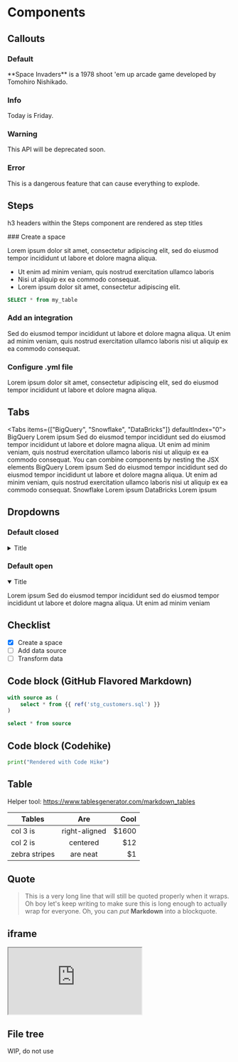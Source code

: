 
# Components

## Callouts

### Default

<Callout type="default" emoji="👾">
  **Space Invaders** is a 1978 shoot 'em up arcade game developed by Tomohiro
  Nishikado.
</Callout>

### Info

<Callout type="info" emoji="ℹ️">
  Today is Friday.
</Callout>

### Warning

<Callout type="warning" emoji="⚠️">
  This API will be deprecated soon.
</Callout>

### Error

<Callout type="error" emoji="️🚫">
  This is a dangerous feature that can cause everything to explode.
</Callout>

## Steps

h3 headers within the Steps component are rendered as step titles

<Steps className="">
### Create a space

Lorem ipsum dolor sit amet, consectetur adipiscing elit, sed do eiusmod tempor incididunt ut labore et dolore magna aliqua.

- Ut enim ad minim veniam, quis nostrud exercitation ullamco laboris
- Nisi ut aliquip ex ea commodo consequat.
- Lorem ipsum dolor sit amet, consectetur adipiscing elit.

```sql
SELECT * from my_table


```

### Add an integration

Sed do eiusmod tempor incididunt ut labore et dolore magna aliqua. Ut enim ad minim veniam, quis nostrud exercitation ullamco laboris nisi ut aliquip ex ea commodo consequat.

### Configure .yml file

Lorem ipsum dolor sit amet, consectetur adipiscing elit, sed do eiusmod tempor incididunt ut labore et dolore magna aliqua.

</Steps>

## Tabs

<Tabs items={["BigQuery", "Snowflake", "DataBricks"]} defaultIndex="0">
  <Tab>
    BigQuery Lorem ipsum Sed do eiusmod tempor incididunt sed do eiusmod tempor
    incididunt ut labore et dolore magna aliqua. Ut enim ad minim veniam, quis
    nostrud exercitation ullamco laboris nisi ut aliquip ex ea commodo
    consequat.
    <Callout type="info">
      You can combine components by nesting the JSX elements
    </Callout>
    BigQuery Lorem ipsum Sed do eiusmod tempor incididunt sed do eiusmod tempor
    incididunt ut labore et dolore magna aliqua. Ut enim ad minim veniam, quis
    nostrud exercitation ullamco laboris nisi ut aliquip ex ea commodo
    consequat.
  </Tab>
  <Tab> Snowflake Lorem ipsum </Tab>
  <Tab> DataBricks Lorem ipsum </Tab>
</Tabs>

## Dropdowns

### Default closed

<details>
<summary>Title</summary>

Lorem ipsum Sed do eiusmod tempor incididunt sed do eiusmod tempor
incididunt ut labore et dolore magna aliqua. Ut enim ad minim veniam

</details>

### Default open

<details open>
<summary>Title</summary>

Lorem ipsum Sed do eiusmod tempor incididunt sed do eiusmod tempor
incididunt ut labore et dolore magna aliqua. Ut enim ad minim veniam

</details>

## Checklist

- [x] Create a space
- [ ] Add data source
- [ ] Transform data

## Code block (GitHub Flavored Markdown)

```sql filename="stg_customers.sql"
with source as (
    select * from {{ ref('stg_customers.sql') }}
)

select * from source
```

## Code block (Codehike)

```python hello.py mark=1[22:30]
print("Rendered with Code Hike")
```

## Table

Helper tool: https://www.tablesgenerator.com/markdown_tables

| Tables        |      Are      |  Cool |
| ------------- | :-----------: | ----: |
| col 3 is      | right-aligned | $1600 |
| col 2 is      |   centered    |   $12 |
| zebra stripes |   are neat    |    $1 |

## Quote

> This is a very long line that will still be quoted properly when it wraps. Oh boy let's keep writing to make sure this is long enough to actually wrap for everyone. Oh, you can _put_ **Markdown** into a blockquote.

## iframe

<iframe
  className="aspect-[17/9] w-full"
  src="https://demo.arcade.software/zCD8viTTpkBTzlOKotYv?embed"
></iframe>

## File tree

WIP, do not use

<Tree>
  <Folder name="src" defaultOpen>
    <Folder name="integrations"></Folder>
    <Folder name="models" defaultOpen>
      <File name="stg_orders.sql" />
      <File name="stg_customers.sql" />
      <File name="stg_payments.sql" />
    </Folder>
    <File name="manifest.json" />
  </Folder>
</Tree>
